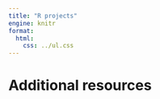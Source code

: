 ```yaml
---
title: "R projects"
engine: knitr
format:
  html:
    css: ../ul.css
---
```




# Additional resources
